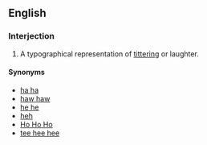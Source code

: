 ==English==

===Interjection===
{{head|en|interjection|head=[[tee]] [[hee]]}}

# {{colloquial}} A typographical representation of [[titter]]ing or laughter.

====Synonyms====
* [[ha ha]]
* [[haw|haw haw]]
* [[he he]]
* [[heh]]
* [[Ho Ho Ho]]
* [[tee hee hee]]